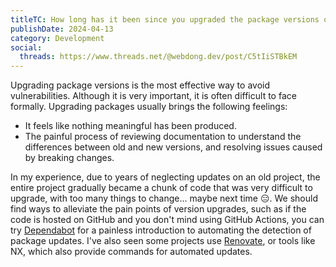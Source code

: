 ```yaml
---
titleTC: How long has it been since you upgraded the package versions of your project?
publishDate: 2024-04-13
category: Development
social:
  threads: https://www.threads.net/@webdong.dev/post/C5tIiSTBkEM
---
```


Upgrading package versions is the most effective way to avoid vulnerabilities. Although it is very important, it is often difficult to face formally. Upgrading packages usually brings the following feelings:

- It feels like nothing meaningful has been produced.
- The painful process of reviewing documentation to understand the differences between old and new versions, and resolving issues caused by breaking changes.

In my experience, due to years of neglecting updates on an old project, the entire project gradually became a chunk of code that was very difficult to upgrade, with too many things to change... maybe next time 😑. We should find ways to alleviate the pain points of version upgrades, such as if the code is hosted on GitHub and you don't mind using GitHub Actions, you can try [Dependabot](https://docs.github.com/en/code-security/getting-started/dependabot-quickstart-guide) for a painless introduction to automating the detection of package updates. I've also seen some projects use [Renovate](https://docs.renovatebot.com/), or tools like NX, which also provide commands for automated updates.
